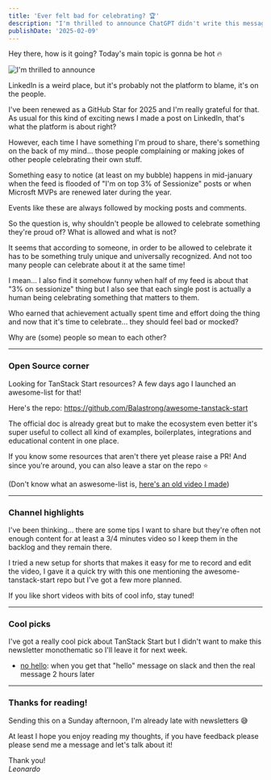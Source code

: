 ```yaml
---
title: 'Ever felt bad for celebrating? 🏆'
description: "I'm thrilled to announce ChatGPT didn't write this message"
publishDate: '2025-02-09'
---
```



Hey there, how is it going? Today's main topic is gonna be hot 🔥


<Image src={intro} alt="I'm thrilled to announce" class="mx-auto" />

LinkedIn is a weird place, but it's probably not the platform to blame, it's on the people.

I've been renewed as a GitHub Star for 2025 and I'm really grateful for that. As usual for this kind of exciting news I made a post on LinkedIn, that's what the platform is about right?

However, each time I have something I'm proud to share, there's something on the back of my mind... those people complaining or making jokes of other people celebrating their own stuff.

Something easy to notice (at least on my bubble) happens in mid-january when the feed is flooded of "I'm on top 3% of Sessionize" posts or when Microsft MVPs are renewed later during the year.

Events like these are always followed by mocking posts and comments.

So the question is, why shouldn't people be allowed to celebrate something they're proud of? What is allowed and what is not?

It seems that according to someone, in order to be allowed to celebrate it has to be something truly unique and universally recognized. And not too many people can celebrate about it at the same time!

I mean... I also find it somehow funny when half of my feed is about that "3% on sessionize" thing but I also see that each single post is actually a human being celebrating something that matters to them.

Who earned that achievement actually spent time and effort doing the thing and now that it's time to celebrate... they should feel bad or mocked?

Why are (some) people so mean to each other?

---

### Open Source corner

Looking for TanStack Start resources? A few days ago I launched an awesome-list for that!

Here's the repo: https://github.com/Balastrong/awesome-tanstack-start

The official doc is already great but to make the ecosystem even better it's super useful to collect all kind of examples, boilerplates, integrations and educational content in one place.

If you know some resources that aren't there yet please raise a PR! And since you're around, you can also leave a star on the repo ⭐️

(Don't know what an aswesome-list is, [here's an old video I made](https://youtu.be/dqp-JFb1Upg))

---

### Channel highlights

<YouTube id="vmCBMLw35oI" />

I've been thinking... there are some tips I want to share but they're often not enough content for at least a 3/4 minutes video so I keep them in the backlog and they remain there.

I tried a new setup for shorts that makes it easy for me to record and edit the video, I gave it a quick try with this one mentioning the awesome-tanstack-start repo but I've got a few more planned.

If you like short videos with bits of cool info, stay tuned!

---

### Cool picks

I've got a really cool pick about TanStack Start but I didn't want to make this newsletter monothematic so I'll leave it for next week.

- [no hello](https://nohello.net/): when you get that "hello" message on slack and then the real message 2 hours later

---

### Thanks for reading!

Sending this on a Sunday afternoon, I'm already late with newsletters 😅

At least I hope you enjoy reading my thoughts, if you have feedback please please send me a message and let's talk about it!

Thank you!<br />
_Leonardo_
